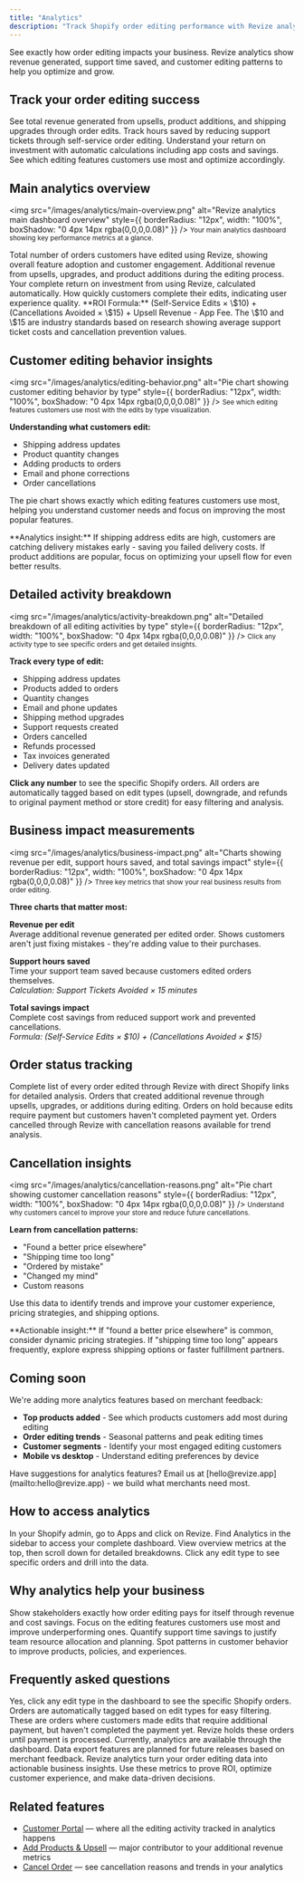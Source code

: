```yaml
---
title: "Analytics"
description: "Track Shopify order editing performance with Revize analytics. Monitor revenue impact, customer behavior, support savings, and ROI from self-service order edits."
---
```


<Note>
  See exactly how order editing impacts your business. Revize analytics show revenue generated, support time saved, and customer editing patterns to help you optimize and grow.
</Note>

## Track your order editing success

<CardGroup cols={2}>
  <Card title="Revenue Impact" icon="chart-line" color="#10b981">
    See total revenue generated from upsells, product additions, and shipping upgrades through order edits.
  </Card>
  <Card title="Support Savings" icon="clock" color="#8b5cf6">
    Track hours saved by reducing support tickets through self-service order editing.
  </Card>
  <Card title="Clear ROI" icon="dollar-sign" color="#f59e0b">
    Understand your return on investment with automatic calculations including app costs and savings.
  </Card>
  <Card title="Customer Behavior" icon="users" color="#ef4444">
    See which editing features customers use most and optimize accordingly.
  </Card>
</CardGroup>

## Main analytics overview


  <img
    src="/images/analytics/main-overview.png"
    alt="Revize analytics main dashboard overview"
    style={{ borderRadius: "12px", width: "100%", boxShadow: "0 4px 14px rgba(0,0,0,0.08)" }}
  />
  <small>Your main analytics dashboard showing key performance metrics at a glance.</small>


<AccordionGroup>
  <Accordion title="Orders edited" icon="pen">
    Total number of orders customers have edited using Revize, showing overall feature adoption and customer engagement.
  </Accordion>
  
  <Accordion title="Total added revenue" icon="chart-line">
    Additional revenue from upsells, upgrades, and product additions during the editing process.
  </Accordion>
  
  <Accordion title="ROI" icon="calculator">
    Your complete return on investment from using Revize, calculated automatically.
  </Accordion>
  
  <Accordion title="Average edit time" icon="clock">
    How quickly customers complete their edits, indicating user experience quality.
  </Accordion>
</AccordionGroup>

<Info>
  **ROI Formula:** (Self-Service Edits × \$10) + (Cancellations Avoided × \$15) + Upsell Revenue - App Fee. The \$10 and \$15 are industry standards based on research showing average support ticket costs and cancellation prevention values.
</Info>

## Customer editing behavior insights


  <img
    src="/images/analytics/editing-behavior.png"
    alt="Pie chart showing customer editing behavior by type"
    style={{ borderRadius: "12px", width: "100%", boxShadow: "0 4px 14px rgba(0,0,0,0.08)" }}
  />
  <small>See which editing features customers use most with the edits by type visualization.</small>


**Understanding what customers edit:**
- Shipping address updates
- Product quantity changes  
- Adding products to orders
- Email and phone corrections
- Order cancellations

The pie chart shows exactly which editing features customers use most, helping you understand customer needs and focus on improving the most popular features.

<Info>
  **Analytics insight:** If shipping address edits are high, customers are catching delivery mistakes early - saving you failed delivery costs. If product additions are popular, focus on optimizing your upsell flow for even better results.
</Info>

## Detailed activity breakdown

  <img
    src="/images/analytics/activity-breakdown.png"
    alt="Detailed breakdown of all editing activities by type"
    style={{ borderRadius: "12px", width: "100%", boxShadow: "0 4px 14px rgba(0,0,0,0.08)" }}
  />
  <small>Click any activity type to see specific orders and get detailed insights.</small>


**Track every type of edit:**
- Shipping address updates
- Products added to orders  
- Quantity changes
- Email and phone updates
- Shipping method upgrades
- Support requests created
- Orders cancelled
- Refunds processed
- Tax invoices generated
- Delivery dates updated

**Click any number** to see the specific Shopify orders. All orders are automatically tagged based on edit types (upsell, downgrade, and refunds to original payment method or store credit) for easy filtering and analysis.

## Business impact measurements


  <img
    src="/images/analytics/business-impact.png"
    alt="Charts showing revenue per edit, support hours saved, and total savings impact"
    style={{ borderRadius: "12px", width: "100%", boxShadow: "0 4px 14px rgba(0,0,0,0.08)" }}
  />
  <small>Three key metrics that show your real business results from order editing.</small>


**Three charts that matter most:**

**Revenue per edit**  
Average additional revenue generated per edited order. Shows customers aren't just fixing mistakes - they're adding value to their purchases.

**Support hours saved**  
Time your support team saved because customers edited orders themselves.  
*Calculation: Support Tickets Avoided × 15 minutes*

**Total savings impact**  
Complete cost savings from reduced support work and prevented cancellations.  
*Formula: (Self-Service Edits × \$10) + (Cancellations Avoided × \$15)*

## Order status tracking

<CardGroup cols={2}>
  <Card title="All Edited Orders" icon="list" color="#10b981">
    Complete list of every order edited through Revize with direct Shopify links for detailed analysis.
  </Card>
  <Card title="Revenue Generated Orders" icon="money-bill-wave" color="#8b5cf6">
    Orders that created additional revenue through upsells, upgrades, or additions during editing.
  </Card>
  <Card title="Pending Payments" icon="hourglass-half" color="#f59e0b">
    Orders on hold because edits require payment but customers haven't completed payment yet.
  </Card>
  <Card title="Cancelled Orders" icon="ban" color="#ef4444">
    Orders cancelled through Revize with cancellation reasons available for trend analysis.
  </Card>
</CardGroup>

## Cancellation insights


  <img
    src="/images/analytics/cancellation-reasons.png"
    alt="Pie chart showing customer cancellation reasons"
    style={{ borderRadius: "12px", width: "100%", boxShadow: "0 4px 14px rgba(0,0,0,0.08)" }}
  />
  <small>Understand why customers cancel to improve your store and reduce future cancellations.</small>

**Learn from cancellation patterns:**
- "Found a better price elsewhere"
- "Shipping time too long"
- "Ordered by mistake"
- "Changed my mind"
- Custom reasons

Use this data to identify trends and improve your customer experience, pricing strategies, and shipping options.

<Tip>
  **Actionable insight:** If "found a better price elsewhere" is common, consider dynamic pricing strategies. If "shipping time too long" appears frequently, explore express shipping options or faster fulfillment partners.
</Tip>

## Coming soon

We're adding more analytics features based on merchant feedback:

- **Top products added** - See which products customers add most during editing
- **Order editing trends** - Seasonal patterns and peak editing times  
- **Customer segments** - Identify your most engaged editing customers
- **Mobile vs desktop** - Understand editing preferences by device

<Tip>
  Have suggestions for analytics features? Email us at [hello@revize.app](mailto:hello@revize.app) - we build what merchants need most.
</Tip>

## How to access analytics

<Steps>
  <Step title="Open Revize app">
    In your Shopify admin, go to Apps and click on Revize.
  </Step>
  <Step title="Click Analytics">
    Find Analytics in the sidebar to access your complete dashboard.
  </Step>
  <Step title="Explore the data">
    View overview metrics at the top, then scroll down for detailed breakdowns.
  </Step>
  <Step title="Click for details">
    Click any edit type to see specific orders and drill into the data.
  </Step>
</Steps>

## Why analytics help your business

<CardGroup cols={2}>
  <Card title="Prove ROI" icon="chart-line" color="#10b981">
    Show stakeholders exactly how order editing pays for itself through revenue and cost savings.
  </Card>
  <Card title="Optimize Features" icon="sliders" color="#8b5cf6">
    Focus on the editing features customers use most and improve underperforming ones.
  </Card>
  <Card title="Reduce Support Costs" icon="headphones" color="#f59e0b">
    Quantify support time savings to justify team resource allocation and planning.
  </Card>
  <Card title="Identify Trends" icon="chart-bar" color="#ef4444">
    Spot patterns in customer behavior to improve products, policies, and experiences.
  </Card>
</CardGroup>

## Frequently asked questions

<AccordionGroup>

  <Accordion title="Can I see which specific orders were edited?" icon="eye">
    Yes, click any edit type in the dashboard to see the specific Shopify orders. Orders are automatically tagged based on edit types for easy filtering.
  </Accordion>

  <Accordion title="What does 'pending payments' mean?" icon="credit-card">
    These are orders where customers made edits that require additional payment, but haven't completed the payment yet. Revize holds these orders until payment is processed.
  </Accordion>

  <Accordion title="Can I export analytics data?" icon="download">
    Currently, analytics are available through the dashboard. Data export features are planned for future releases based on merchant feedback.
  </Accordion>
</AccordionGroup>

<Note>
  Revize analytics turn your order editing data into actionable business insights. Use these metrics to prove ROI, optimize customer experience, and make data-driven decisions.
</Note>

## Related features

- [Customer Portal](/features/customer-portal) — where all the editing activity tracked in analytics happens
- [Add Products & Upsell](/features/add-products-upsell) — major contributor to your additional revenue metrics  
- [Cancel Order](/features/cancel-order) — see cancellation reasons and trends in your analytics